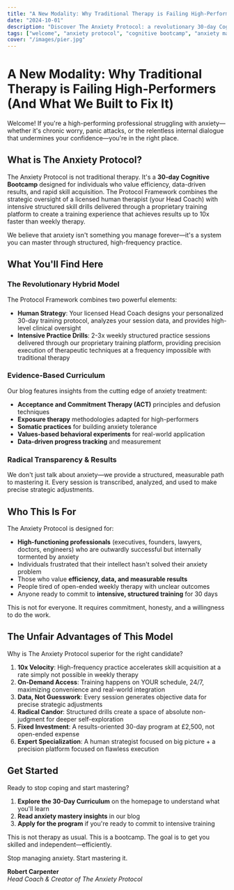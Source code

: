 ```yaml
---
title: "A New Modality: Why Traditional Therapy is Failing High-Performers (And What We Built to Fix It)"
date: "2024-10-01"
description: "Discover The Anxiety Protocol: a revolutionary 30-day Cognitive Bootcamp combining human expertise with intensive structured drills to master anxiety 10x faster than traditional therapy."
tags: ["welcome", "anxiety protocol", "cognitive bootcamp", "anxiety mastery"]
cover: "/images/pier.jpg"
---
```


# A New Modality: Why Traditional Therapy is Failing High-Performers (And What We Built to Fix It)

Welcome! If you're a high-performing professional struggling with anxiety—whether it's chronic worry, panic attacks, or the relentless internal dialogue that undermines your confidence—you're in the right place.

## What is The Anxiety Protocol?

The Anxiety Protocol is not traditional therapy. It's a **30-day Cognitive Bootcamp** designed for individuals who value efficiency, data-driven results, and rapid skill acquisition. The Protocol Framework combines the strategic oversight of a licensed human therapist (your Head Coach) with intensive structured skill drills delivered through a proprietary training platform to create a training experience that achieves results up to 10x faster than weekly therapy.

We believe that anxiety isn't something you manage forever—it's a system you can master through structured, high-frequency practice.

## What You'll Find Here

### The Revolutionary Hybrid Model

The Protocol Framework combines two powerful elements:

- **Human Strategy**: Your licensed Head Coach designs your personalized 30-day training protocol, analyzes your session data, and provides high-level clinical oversight
- **Intensive Practice Drills**: 2-3x weekly structured practice sessions delivered through our proprietary training platform, providing precision execution of therapeutic techniques at a frequency impossible with traditional therapy

### Evidence-Based Curriculum

Our blog features insights from the cutting edge of anxiety treatment:

- **Acceptance and Commitment Therapy (ACT)** principles and defusion techniques
- **Exposure therapy** methodologies adapted for high-performers
- **Somatic practices** for building anxiety tolerance
- **Values-based behavioral experiments** for real-world application
- **Data-driven progress tracking** and measurement

### Radical Transparency & Results

We don't just talk about anxiety—we provide a structured, measurable path to mastering it. Every session is transcribed, analyzed, and used to make precise strategic adjustments.

## Who This Is For

The Anxiety Protocol is designed for:

- **High-functioning professionals** (executives, founders, lawyers, doctors, engineers) who are outwardly successful but internally tormented by anxiety
- Individuals frustrated that their intellect hasn't solved their anxiety problem
- Those who value **efficiency, data, and measurable results**
- People tired of open-ended weekly therapy with unclear outcomes
- Anyone ready to commit to **intensive, structured training** for 30 days

This is not for everyone. It requires commitment, honesty, and a willingness to do the work.

## The Unfair Advantages of This Model

Why is The Anxiety Protocol superior for the right candidate?

1. **10x Velocity**: High-frequency practice accelerates skill acquisition at a rate simply not possible in weekly therapy
2. **On-Demand Access**: Training happens on YOUR schedule, 24/7, maximizing convenience and real-world integration
3. **Data, Not Guesswork**: Every session generates objective data for precise strategic adjustments
4. **Radical Candor**: Structured drills create a space of absolute non-judgment for deeper self-exploration
5. **Fixed Investment**: A results-oriented 30-day program at £2,500, not open-ended expense
6. **Expert Specialization**: A human strategist focused on big picture + a precision platform focused on flawless execution

## Get Started

Ready to stop coping and start mastering?

1. **Explore the 30-Day Curriculum** on the homepage to understand what you'll learn
2. **Read anxiety mastery insights** in our blog
3. **Apply for the program** if you're ready to commit to intensive training

This is not therapy as usual. This is a bootcamp. The goal is to get you skilled and independent—efficiently.

Stop managing anxiety. Start mastering it.

**Robert Carpenter**  
*Head Coach & Creator of The Anxiety Protocol*

